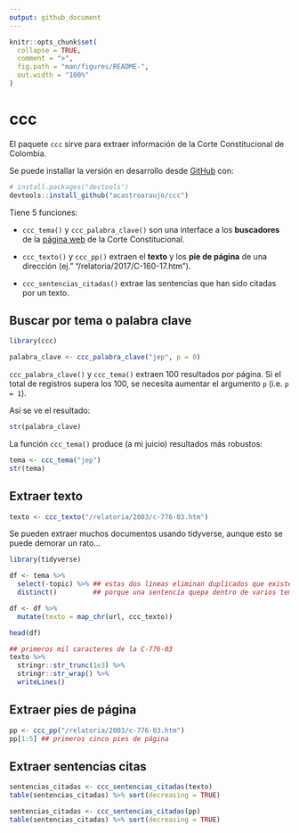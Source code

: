 ```yaml
---
output: github_document
---
```


<!-- README.md is generated from README.Rmd. Please edit that file -->

```r
knitr::opts_chunk$set(
  collapse = TRUE,
  comment = ">",
  fig.path = "man/figures/README-",
  out.width = "100%"
)
```

# ccc

<!-- badges: start -->
<!-- badges: end -->

El paquete `ccc` sirve para extraer información de la Corte Constitucional de Colombia. 

Se puede installar la versión en desarrollo desde [GitHub](https://github.com/) con:

``` r
# install.packages("devtools")
devtools::install_github("acastroaraujo/ccc")
```

Tiene 5 funciones:

- `ccc_tema()` y `ccc_palabra_clave()` son una interface a los __buscadores__ de la [página web](https://www.corteconstitucional.gov.co/relatoria/) de la Corte Constitucional.

- `ccc_texto()` y `ccc_pp()` extraen el __texto__ y los __pie de página__ de una dirección (ej." "/relatoria/2017/C-160-17.htm").

- `ccc_sentencias_citadas()` extrae las sentencias que han sido citadas por un texto.


## Buscar por tema o palabra clave

```r
library(ccc)
```

```r
palabra_clave <- ccc_palabra_clave("jep", p = 0)
```

`ccc_palabra_clave()` y `ccc_tema()` extraen 100 resultados por página. Si el total de registros supera los 100, se necesita aumentar el argumento `p` (i.e. `p = 1`).

Así se ve el resultado:

```r
str(palabra_clave)
```

La función `ccc_tema()` produce (a mi juicio) resultados más robustos:

```r
tema <- ccc_tema("jep")
str(tema)
```

## Extraer texto

```r
texto <- ccc_texto("/relatoria/2003/c-776-03.htm")
```


Se pueden extraer muchos documentos usando tidyverse, aunque esto se puede demorar un rato...

```r
library(tidyverse)

df <- tema %>% 
  select(-topic) %>% ## estas dos líneas eliminan duplicados que existen
  distinct()         ## porque una sentencia quepa dentro de varios temas

df <- df %>% 
  mutate(texto = map_chr(url, ccc_texto))

head(df)

## primeros mil caracteres de la C-776-03
texto %>% 
  stringr::str_trunc(1e3) %>% 
  stringr::str_wrap() %>% 
  writeLines()
```

## Extraer pies de página

```r
pp <- ccc_pp("/relatoria/2003/c-776-03.htm")
pp[1:5] ## primeros cinco pies de página
```

## Extraer sentencias citas

```r
sentencias_citadas <- ccc_sentencias_citadas(texto)
table(sentencias_citadas) %>% sort(decreasing = TRUE)
```

```r
sentencias_citadas <- ccc_sentencias_citadas(pp)
table(sentencias_citadas) %>% sort(decreasing = TRUE)
```



